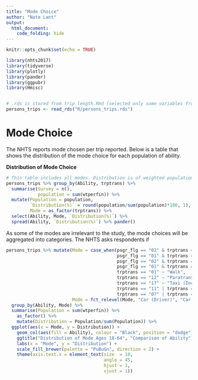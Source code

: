 ```yaml
---
title: "Mode Choice"
author: "Nate Lant"
output: 
  html_document:
    code_folding: hide
---
```


```r
knitr::opts_chunk$set(echo = TRUE)

library(nhts2017)
library(tidyverse)
library(plotly)
library(pander)
library(ggpubr)
library(Hmisc)


# .rds is stored from trip_length.Rmd (selected only some variables from nhts_trips)
persons_trips <- read_rds("R/persons_trips.rds")
```

# Mode Choice

The NHTS reports mode chosen per trip reported. Below is a table that shows the distribution of the mode choice for each population of ability.

**Distribution of Mode Choice**
```r
# This table includes all modes. Distribution is of weighted population.
persons_trips %>% group_by(Ability, trptrans) %>%
  summarise(Survey = n(),
            population = sum(wtperfin)) %>%
  mutate(Population = population,
         `Distribution(%)` = round(population/sum(population)*100, 1),
         Mode = as_factor(trptrans)) %>%
  select(Ability, Mode, `Distribution(%)`) %>%
  spread(Ability, `Distribution(%)`) %>% pander()
```

As some of the modes are irrelevant to the study, the mode choices will be aggregated into categories. The NHTS asks respondents if 
```r
persons_trips %>% mutate(Mode = case_when(psgr_flg == "02" & trptrans == "03" | trptrans == "04" | trptrans == "06"  ~ "Car (Driver)",
                                          psgr_flg == "01" & trptrans == "03" | trptrans == "04" | trptrans == "06"  ~ "Car (Passenger)",
                                          psgr_flg == "02" & trptrans == "05" ~ "Van (Driver)",
                                          psgr_flg == "01" & trptrans == "05" ~ "Van (Passenger)",
                                          trptrans == "01" ~ "Walk",
                                          trptrans == "12" ~ "Paratransit",
                                          trptrans == "17" ~ "Taxi (Including Uber/Lyft)",
                                          trptrans == "11" | trptrans == "16"  ~ "Local Transit",
                                          trptrans == "07" | trptrans == "08" | trptrans == "09" | trptrans == "10" | trptrans == "14" | trptrans == "15" | trptrans == "18" | trptrans == "19" | trptrans == "20" | trptrans == "97" | trptrans == "02" | trptrans == "13"  ~ "Other"),
                         Mode = fct_relevel(Mode, "Car (Driver)", "Car (Passenger)", "Van (Driver)", "Van (Passenger)", "Local Transit", "Paratransit", "Taxi (Including Uber/Lyft)", "Walk", "Other"))  %>%
  group_by(Ability, Mode) %>%
  summarise(Population = sum(wtperfin)) %>%
    as_factor() %>%
    mutate(Distribution = Population/sum(Population)) %>%
  ggplot(aes(x = Mode, y = Distribution)) + 
    geom_col(aes(fill = Ability), colour = "Black", position = "dodge") +
    ggtitle("Distribution of Mode Ages 18-64", "Comparison of Ability") +
    labs(x = "Mode", y = "Distribution") +
    scale_fill_brewer(palette = "PuBuGn", direction = 2) + 
    theme(axis.text.x = element_text(size  = 10, 
                                     angle = 45,
                                     hjust = 1,
                                     vjust = 1))
```

